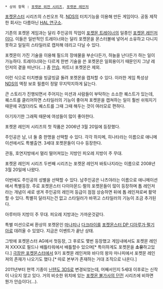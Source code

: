  * 상위 항목 : [[포켓몬 외전 시리즈]], [[포켓몬 레인저]]

[[포켓몬스터]] 시리즈의 스핀오프 작. [[NDS]]의 터치기능을 이용해 만든 게임이다. 공동 제작한 회사는 다름아닌 [[HAL 연구소]].

기존의 포켓몬 게임과는 달리 주인공의 직업이 [[포켓몬 트레이너]]의 일종인 [[포켓몬 레인저]]이다. 이들은 일반적인 트레이너와는 달리 포켓몬을 몬스터볼에 넣어서 소유하고 다니지 못하고 일일히 스타일러로 캡처해 데리고 다닐 수 있다. 

포켓몬이 가진 기술을 이용해 필드의 장애물을 부순다든가, 하늘을 난다든가 하는 일이 가능하다. 트레이너와는 다르게 한번 기술을 쓴 포켓몬은 일회용이기 때문인지 그냥 레인저의 곁을 떠난다(...) 좀 [[안습]]. 파트너 포켓몬은 제외.

이런 식으로 터치펜을 빙글빙글 돌려 포켓몬을 캡처할 수 있다. 이러한 게임 특성상 [[NDS]]의 액정 보호 필름이 정말 무지막지하게 닳는다.

큰 스토리가 진행되면서 주어지는 미션과 사람들이 부탁하는 소소한 퀘스트가 있는데, 퀘스트를 클리어하면 스타일러의 기능이 좋아져 포켓몬을 캡쳐하는 일이 훨씬 쉬워지기 때문에 귀찮더라도 퀘스트를 그때 그때 해두는 것이 여러모로 편하다.

아기자기한 그래픽 때문에 여성들이 많이 좋아한다.

포켓몬 레인저 시리즈의 첫 작품은 2006년 3월 20일에 등장했다.

주인공은 남, 녀 둘 중 한명을 선택할 수 있다. 각각 하지메, 히나타라는 이름으로 애니메이션에서도 특별출연. 3세대 포켓몬들이 다수 등장한다.

관동, 호연지방에서 멀리 떨어져있는 지방인 피오레 지방이 주 무대.

포켓몬 레인저 시리즈 두번째 시리즈는 포켓몬 레인저 바토나지라는 이름으로 2008년 3월 20일에 나왔다.

이번에도 주인공의 성별을 선택할 수 있다. 남주인공은 나츠야라는 이름으로 애니메이션에서 특별등장. 주로 포켓몬스터 다이아몬드·펄의 포켓몬들이 많이 등장하며 톱 레인저라는 개념이 새로 생겨 주인공의 레인저 등급이 점점 상승하면 뒤에 톱 레인져로써 활약할 수 있다. 특별히 달라지는건 없고 스타일러가 바뀌고 스타일러의 기능이 조금 추가된다.

아루미아 지방이 주 무대. 피오레 지방과는 가까운것같다.

특별 미션으로써 환상의 포켓몬인 [[마나피]]나 [[다크라이]]를 [[포켓몬스터 DP 디아루가·펄기아]]로 데려올 수 있었다. 지금은 이벤트가 끝난 상태.

그밖에 포켓몬스터 AG에서 첫등장, 그 후로도 몇번 등장했고 게임내에서도 포켓몬 레인져 XXXX로 필드나 배틀타워에서 배틀할수 있으며[* 특이하게도 포켓몬을 '''소유'''하고있다.] [[극장판 포켓몬스터]]에서 9기 포켓몬 레인져와 바다의 왕자 마나피에서 포켓몬 레인져의 존재가 나오기도 했다.[* 따로 본부가 존재하는 거대 조직으로 나온다.]

2011년부터 현역 기종이 [[닌텐도 3DS]]로 변경되었는데, 어째서인지 5세대 이후로는 신작이 나오지 않고 있다. 거의 비슷한 위치에 있는 [[포켓몬 불가사의 던전]] 시리즈에 비하면 뭔가 안습이다(...).
